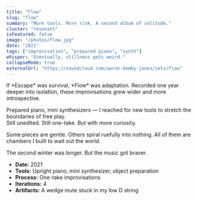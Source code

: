 ```yaml
---
title: "Flow"
slug: "flow"
summary: "More tools. More risk. A second album of solitude."
cluster: "resonant"
isFeatured: false
image: "/photos/flow.jpg"
date: "2021"
tags: ["improvisation", "prepared piano", "synth"]
whisper: "Eventually, stillness gets weird."
collapseMode: true
externalUrl: "https://soundcloud.com/aaron-demby-jones/sets/flow"
---
```


<ProjectOverview>
If *Escape* was survival, *Flow* was adaptation.  
Recorded one year deeper into isolation, these improvisations grew wider and more introspective.

Prepared piano, mini synthesizers — I reached for new tools to stretch the boundaries of free play.  
Still unedited. Still one-take. But with more curiosity.

Some pieces are gentle. Others spiral ruefully into nothing.
All of them are chambers I built to wait out the world.
</ProjectOverview>

<MediaSection title="Selected Movements">
  <MediaItem
    title="Boredom Blues"
    description="A wistful fusion of blues and classical, culminating with guarded optimism."
    soundCloudUrl="https://soundcloud.com/aaron-demby-jones/boredom-blues"
  />

  <MediaItem
    title="Lullaby"
    description="A soothing relaxation, in honor of my baby nephew."
    soundCloudUrl="https://soundcloud.com/aaron-demby-jones/lullaby"
  />
</MediaSection>

<MediaSection title="Full Suite">
  <MediaItem
    title="Flow (Full Album)"
    description="The complete Flow suite — strange music for a year no one understood."
    soundCloudUrl="https://soundcloud.com/aaron-demby-jones/sets/flow"
  />
</MediaSection>

<FieldNote>
The second winter was longer. But the music got braver.
</FieldNote>

<CollapseMetadata>
  <ul>
    <li><strong>Date:</strong> 2021</li>
    <li><strong>Tools:</strong> Upright piano, mini synthesizer, object preparation</li>
    <li><strong>Process:</strong> One-take improvisations</li>
    <li><strong>Iterations:</strong> 4</li>
    <li><strong>Artifacts:</strong> A wedge mute stuck in my low D string</li>
  </ul>
</CollapseMetadata>

<CallToAction email="aaron.demby.jones@gmail.com" />

